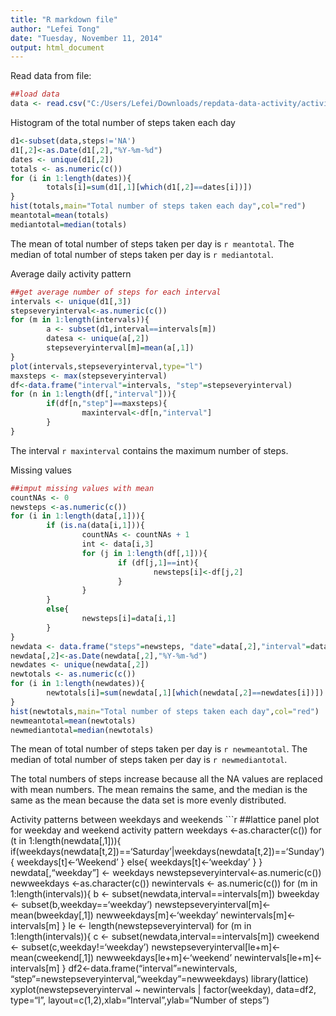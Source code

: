 ```yaml
---
title: "R markdown file"
author: "Lefei Tong"
date: "Tuesday, November 11, 2014"
output: html_document
---
```


Read data from file:

```r
##load data
data <- read.csv("C:/Users/Lefei/Downloads/repdata-data-activity/activity.csv")
```

Histogram of the total number of steps taken each day

```r
d1<-subset(data,steps!='NA')
d1[,2]<-as.Date(d1[,2],"%Y-%m-%d")
dates <- unique(d1[,2])
totals <- as.numeric(c())
for (i in 1:length(dates)){
        totals[i]=sum(d1[,1][which(d1[,2]==dates[i])])
}
hist(totals,main="Total number of steps taken each day",col="red")
meantotal=mean(totals)
mediantotal=median(totals)
```
The mean of total number of steps taken per day is `r meantotal`.
The median of total number of steps taken per day is `r mediantotal`.

Average daily activity pattern

```r
##get average number of steps for each interval
intervals <- unique(d1[,3])
stepseveryinterval<-as.numeric(c())
for (m in 1:length(intervals)){
        a <- subset(d1,interval==intervals[m])
        datesa <- unique(a[,2])
        stepseveryinterval[m]=mean(a[,1])
}
plot(intervals,stepseveryinterval,type="l")
maxsteps <- max(stepseveryinterval)
df<-data.frame("interval"=intervals, "step"=stepseveryinterval)
for (n in 1:length(df[,"interval"])){
        if(df[n,"step"]==maxsteps){
                maxinterval<-df[n,"interval"]
        }
}
```
The interval `r maxinterval` contains the maximum number of steps.

Missing values

```r
##imput missing values with mean
countNAs <- 0
newsteps <-as.numeric(c())
for (i in 1:length(data[,1])){
        if (is.na(data[i,1])){
                countNAs <- countNAs + 1
                int <- data[i,3]
                for (j in 1:length(df[,1])){
                        if (df[j,1]==int){
                                newsteps[i]<-df[j,2]
                        }
                }
        }
        else{
                newsteps[i]=data[i,1]
        }
}
newdata <- data.frame("steps"=newsteps, "date"=data[,2],"interval"=data[,3])
newdata[,2]<-as.Date(newdata[,2],"%Y-%m-%d")
newdates <- unique(newdata[,2])
newtotals <- as.numeric(c())
for (i in 1:length(newdates)){
        newtotals[i]=sum(newdata[,1][which(newdata[,2]==newdates[i])])
}
hist(newtotals,main="Total number of steps taken each day",col="red")
newmeantotal=mean(newtotals)
newmediantotal=median(newtotals)
```
The mean of total number of steps taken per day is `r newmeantotal`.
The median of total number of steps taken per day is `r newmediantotal`.

The total numbers of steps increase because all the NA values are replaced with mean numbers.
The mean remains the same, and the median is the same as the mean because the data set is more evenly distributed.

Activity patterns between weekdays and weekends
```r
##lattice panel plot for weekday and weekend activity pattern
weekdays <-as.character(c())
for (t in 1:length(newdata[,1])){
        if(weekdays(newdata[t,2])=='Saturday'|weekdays(newdata[t,2])=='Sunday'){
                weekdays[t]<-'Weekend'
           }
        else{
                weekdays[t]<-'weekday'
        }
}
newdata[,"weekday"] <- weekdays
newstepseveryinterval<-as.numeric(c())
newweekdays <-as.character(c())
newintervals <- as.numeric(c())
for (m in 1:length(intervals)){
        b <- subset(newdata,interval==intervals[m])
        bweekday <- subset(b,weekday=='weekday')
        newstepseveryinterval[m]<-mean(bweekday[,1])
        newweekdays[m]<-'weekday'
        newintervals[m]<-intervals[m]
}
le <- length(newstepseveryinterval)
for (m in 1:length(intervals)){
        c <- subset(newdata,interval==intervals[m])
        cweekend <- subset(c,weekday!='weekday')
        newstepseveryinterval[le+m]<-mean(cweekend[,1])
        newweekdays[le+m]<-'weekend'
        newintervals[le+m]<-intervals[m]
}
df2<-data.frame("interval"=newintervals, "step"=newstepseveryinterval,"weekday"=newweekdays)
library(lattice)
xyplot(newstepseveryinterval ~ newintervals | factor(weekday), data=df2, type="l", layout=c(1,2),xlab="Interval",ylab="Number of steps")
